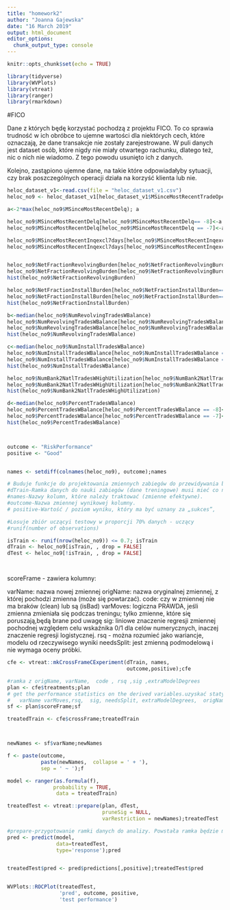 ```yaml
---
title: "homework2"
author: "Joanna Gajewska"
date: "16 March 2019"
output: html_document
editor_options: 
  chunk_output_type: console
---
```


```r
knitr::opts_chunk$set(echo = TRUE)
```


```r

library(tidyverse)
library(WVPlots)
library(vtreat)
library(ranger)
library(rmarkdown)
```

#FICO

Dane z których będę korzystać pochodzą z projektu FICO. To co sprawia trudność w ich obróbce to ujemne wartości dla niektórych cech, które oznaczają, że dane transakcje nie zostały zarejestrowane. W puli danych jest dataset osób, które nigdy nie miały otwartego rachunku, dlatego też, nic o nich nie wiadomo. Z tego powodu usunięto ich z danych.

Kolejno, zastąpiono ujemne dane, na takie które odpowiadałyby sytuacji, czy brak poszczególnych operacji działa na korzyść klienta lub nie.


```r

heloc_dataset_v1<-read.csv(file = "heloc_dataset_v1.csv")
heloc_no9 <- heloc_dataset_v1[heloc_dataset_v1$MSinceMostRecentTradeOpen != -9, ]

a<-2*max(heloc_no9$MSinceMostRecentDelq); a

heloc_no9$MSinceMostRecentDelq[heloc_no9$MSinceMostRecentDelq== -8]<-a
heloc_no9$MSinceMostRecentDelq[heloc_no9$MSinceMostRecentDelq == -7]<-a

heloc_no9$MSinceMostRecentInqexcl7days[heloc_no9$MSinceMostRecentInqexcl7days== -8]<-2*max(heloc_no9$MSinceMostRecentInqexcl7days)
heloc_no9$MSinceMostRecentInqexcl7days[heloc_no9$MSinceMostRecentInqexcl7days== -7]<-2*max(heloc_no9$MSinceMostRecentInqexcl7days)


heloc_no9$NetFractionRevolvingBurden[heloc_no9$NetFractionRevolvingBurden == -8]<-0
heloc_no9$NetFractionRevolvingBurden[heloc_no9$NetFractionRevolvingBurden == -7]<-0
hist(heloc_no9$NetFractionRevolvingBurden)

heloc_no9$NetFractionInstallBurden[heloc_no9$NetFractionInstallBurden== -8]<-0
heloc_no9$NetFractionInstallBurden[heloc_no9$NetFractionInstallBurden== -7]<-0
hist(heloc_no9$NetFractionInstallBurden)

b<-median(heloc_no9$NumRevolvingTradesWBalance)
heloc_no9$NumRevolvingTradesWBalance[heloc_no9$NumRevolvingTradesWBalance == -8]<-b
heloc_no9$NumRevolvingTradesWBalance[heloc_no9$NumRevolvingTradesWBalance == -7]<-b
hist(heloc_no9$NumRevolvingTradesWBalance)

c<-median(heloc_no9$NumInstallTradesWBalance)
heloc_no9$NumInstallTradesWBalance[heloc_no9$NumInstallTradesWBalance == -8]<-c
heloc_no9$NumInstallTradesWBalance[heloc_no9$NumInstallTradesWBalance == -7]<-c
hist(heloc_no9$NumInstallTradesWBalance)

heloc_no9$NumBank2NatlTradesWHighUtilization[heloc_no9$NumBank2NatlTradesWHighUtilization == -8]<-0
heloc_no9$NumBank2NatlTradesWHighUtilization[heloc_no9$NumBank2NatlTradesWHighUtilization == -7]<-0
hist(heloc_no9$NumBank2NatlTradesWHighUtilization)

d<-median(heloc_no9$PercentTradesWBalance)
heloc_no9$PercentTradesWBalance[heloc_no9$PercentTradesWBalance == -8]<-d
heloc_no9$PercentTradesWBalance[heloc_no9$PercentTradesWBalance == -7]<-d
hist(heloc_no9$PercentTradesWBalance)



outcome <- "RiskPerformance"
positive <- "Good"


names <- setdiff(colnames(heloc_no9), outcome);names

# Buduje funkcje do projektowania zmiennych zabiegów do przewidywania binarnego wyniku kategorycznego. 
#dTrain-Ramka danych do nauki zabiegów (dane treningowe) musi mieć co najmniej 1 wiersz.
#names-Nazwy kolumn, które należy traktować (zmienne efektywne).
#outcome-Nazwa zmiennej wynikowej kolumny.
# positive-Wartość / poziom wyniku, który ma być uznany za „sukces”,

#Losuje zbiór uczącyi testowy w proporcji 70% danych - uczący
#runif(number of observations)

isTrain <- runif(nrow(heloc_no9)) <= 0.7; isTrain
dTrain <- heloc_no9[isTrain, , drop = FALSE]
dTest <- heloc_no9[!isTrain, , drop = FALSE]




```


scoreFrame - zawiera kolumny:

varName: nazwa nowej zmiennej
origName: nazwa oryginalnej zmiennej, z której pochodzi zmienna (może się powtarzać).
code: czy w zmiennej nie ma braków (clean) lub są (isBad)
varMoves: logiczna PRAWDA, jeśli zmienna zmieniała się podczas treningu; tylko zmienne, które się poruszają,będą brane pod uwagę
sig: liniowe znaczenie regresji zmiennej pochodnej względem celu wskaźnika 0/1 dla celów numerycznych, inaczej znaczenie regresji logistycznej.
rsq - można rozumieć jako wariancje, modelu od rzeczywisego wyniki 
needsSplit: jest zmienną podmodelową i nie wymaga oceny próbki.


```r



cfe <- vtreat::mkCrossFrameCExperiment(dTrain, names,
                                       outcome,positive);cfe

#ramka z origName, varName,  code , rsq ,sig ,extraModelDegrees
plan <- cfe$treatments;plan
# get the performance statistics on the derived variables.uzyskać statystyki wydajności dla zmiennych pochodnych.
#   varName varMoves,rsq,  sig, needsSplit, extraModelDegrees,  origName, cod
sf <- plan$scoreFrame;sf

treatedTrain <- cfe$crossFrame;treatedTrain



newNames <- sf$varName;newNames

f <- paste(outcome, 
           paste(newNames,  collapse = ' + '), 
           sep = ' ~ ');f

model <- ranger(as.formula(f), 
               probability = TRUE,
                data = treatedTrain)

```


```r
treatedTest <- vtreat::prepare(plan, dTest, 
                               pruneSig = NULL, 
                               varRestriction = newNames);treatedTest

#prepare-przygotowanie ramki danych do analizy. Powstała ramka będzie miała nowe efektywne zmienne, które są numeryczne i wolne od NaN / NA. Jeśli kolumna wyników jest obecna, zostanie skopiowana. Intencją jest, aby te ramki były kompatybilne z większością technik uczenia maszynowego 
pred <- predict(model, 
                data=treatedTest, 
                type='response');pred


treatedTest$pred <- pred$predictions[,positive];treatedTest$pred


WVPlots::ROCPlot(treatedTest, 
                 'pred', outcome, positive,
                 'test performance')

```


